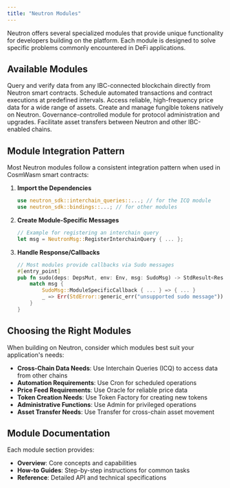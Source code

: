 ```yaml
---
title: "Neutron Modules"
---
```


Neutron offers several specialized modules that provide unique functionality for developers building on the platform. Each module is designed to solve specific problems commonly encountered in DeFi applications.

## Available Modules

<CardGroup cols={2}>
  <Card title="Interchain Queries (ICQ)" icon="link" href="/developers/modules/interchain-queries/overview">
    Query and verify data from any IBC-connected blockchain directly from Neutron smart contracts.
  </Card>
  
  <Card title="Cron" icon="clock" href="/developers/modules/cron/overview">
    Schedule automated transactions and contract executions at predefined intervals.
  </Card>
  
  <Card title="Oracle" icon="database" href="/developers/modules/oracle/overview">
    Access reliable, high-frequency price data for a wide range of assets.
  </Card>
  
  <Card title="Token Factory" icon="coins" href="/developers/modules/token-factory/overview">
    Create and manage fungible tokens natively on Neutron.
  </Card>
  
  <Card title="Admin" icon="shield" href="/developers/modules/admin/overview">
    Governance-controlled module for protocol administration and upgrades.
  </Card>
  
  <Card title="Transfer" icon="arrow-right-arrow-left" href="/developers/modules/transfer/overview">
    Facilitate asset transfers between Neutron and other IBC-enabled chains.
  </Card>
</CardGroup>

## Module Integration Pattern

Most Neutron modules follow a consistent integration pattern when used in CosmWasm smart contracts:

1. **Import the Dependencies**
   ```rust
   use neutron_sdk::interchain_queries::...; // for the ICQ module
   use neutron_sdk::bindings::...; // for other modules
   ```

2. **Create Module-Specific Messages**
   ```rust
   // Example for registering an interchain query
   let msg = NeutronMsg::RegisterInterchainQuery { ... };
   ```

3. **Handle Response/Callbacks**
   ```rust
   // Most modules provide callbacks via Sudo messages
   #[entry_point]
   pub fn sudo(deps: DepsMut, env: Env, msg: SudoMsg) -> StdResult<Response> {
       match msg {
           SudoMsg::ModuleSpecificCallback { ... } => { ... }
           _ => Err(StdError::generic_err("unsupported sudo message")),
       }
   }
   ```

## Choosing the Right Modules

When building on Neutron, consider which modules best suit your application's needs:

- **Cross-Chain Data Needs**: Use Interchain Queries (ICQ) to access data from other chains
- **Automation Requirements**: Use Cron for scheduled operations
- **Price Feed Requirements**: Use Oracle for reliable price data
- **Token Creation Needs**: Use Token Factory for creating new tokens
- **Administrative Functions**: Use Admin for privileged operations
- **Asset Transfer Needs**: Use Transfer for cross-chain asset movement

## Module Documentation

Each module section provides:

- **Overview**: Core concepts and capabilities
- **How-to Guides**: Step-by-step instructions for common tasks
- **Reference**: Detailed API and technical specifications 